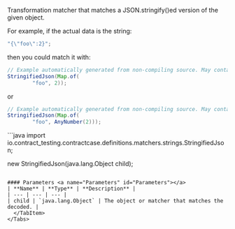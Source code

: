 
Transformation matcher that matches a JSON.stringify()ed version of the given object.

For example, if the actual data is the string:

```java
"{\"foo\":2}";
```

then you could match it with:

```java
// Example automatically generated from non-compiling source. May contain errors.
StringifiedJson(Map.of(
        "foo", 2));
```

or

```java
// Example automatically generated from non-compiling source. May contain errors.
StringifiedJson(Map.of(
        "foo", AnyNumber(2)));
```

<Tabs groupId="language">
  <TabItem value="java" label="Java">
```java
import io.contract_testing.contractcase.definitions.matchers.strings.StringifiedJson;

new StringifiedJson(java.lang.Object child);
```

#### Parameters <a name="Parameters" id="Parameters"></a>
| **Name** | **Type** | **Description** |
| --- | --- | --- |
| child | `java.lang.Object` | The object or matcher that matches the decoded. |
  </TabItem>
</Tabs>

